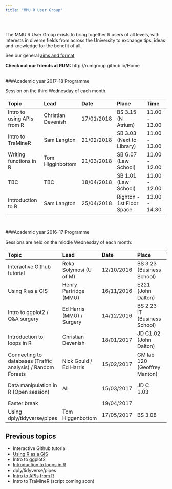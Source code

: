 ```yaml
---
title: "MMU R User Group"
---
```


<br>


The MMU R User Group exists to bring together R users of all levels, with interests in diverse fields from across the University to exchange tips, ideas and knowledge for the benefit of all.


See our general [aims and format]

[aims and format]: https://mmu-r-user-group.github.io/statement.html


**Check out our friends at RUM:** http://rumgroup.github.io/Home
<br><br>


###Academic year 2017-18 Programme

Session on the third Wednesday of each month

| Topic           | Lead          | Date       | Place         | Time     |
| :-------------- |:--------------| :--------- | :-------------|:---------|
| Intro to using APIs from R | Christian Devenish | 17/01/2018 | BS 3.15 (N Atrium)| 11.00 - 13.00|
| Intro to TraMineR | Sam Langton | 21/02/2018 | SB 3.03 (Next to Library) | 11.00 - 13.00|
| Writing functions in R | Tom Higginbottom | 21/03/2018| SB G.07 (Law School)| 11.00 - 12.00 |
| TBC  | TBC | 18/04/2018 | SB 1.01 (Law School) | 11.00 - 12.00 |
| Introduction to R  | Sam Langton | 25/04/2018 | Righton - 1st Floor Space | 13.00 - 14.30 |

<br>

###Academic year 2016-17 Programme

Sessions are held on the middle Wednesday of each month: 


| Topic           | Lead          | Date       | Place         | Time     |
| :-------------- |:--------------| :--------- | :-------------|:---------|
| Interactive Github tutorial   | Reka Solymosi (U of M)  | 12/10/2016 | BS 3.23 (Business School) |12.00 - 13.00 |
| Using R as a GIS              | Henry Partridge (MMU)   | 16/11/2016 |   E221 (John Dalton)      |12.00 - 13.00|
| Intro to ggplot2 / Q&A surgery| Ed Harris (MMU) / Surgery  |14/12/2016| BS 2.23 IT  (Business School) |12.00 - 13.00 |
|  Introduction to loops in R   | Christian Devenish      | 18/01/2017 | JD C1.02 (John Dalton)    |11.00 - 13.00|        
|  Connecting to databases (Traffic analysis) / Random Forests | Nick Gould / Ed Harris  | 15/02/2017| GM lab 120 (Geoffrey Manton) | 11.00 - 13.00|
|  Data manipulation in R (Open session) | All  | 15/03/2017| JD C 1.03 | 11.00 - 13.00 |
|  Easter break |   | 19/04/2017| | |
|  Using dply/tidyverse/pipes | Tom Higgenbottom | 17/05/2017| BS 3.08 | 12.00-14.00 |



## Previous topics

* Interactive Github tutorial  
* [Using R as a GIS](https://github.com/rcatlord/tutorials/blob/master/GIS/GIS.md)  
* Intro to ggplot2  
* [Introduction to loops in R ](https://github.com/Cdevenish/Teaching/blob/master/IntroR/Intro_loops.r )  
* dply/tidyverse/pipes
* [Intro to APIs from R](https://github.com/Cdevenish/R-Material/tree/master/R%20Group/API)
* Intro to TraMineR (script coming soon)
